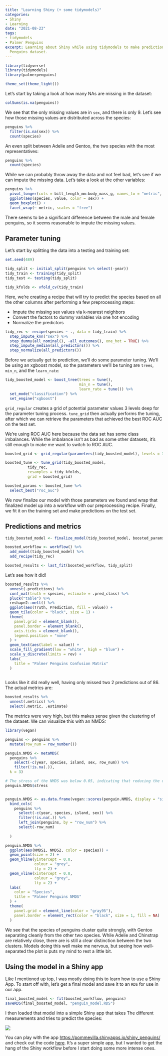```yaml
---
title: "Learning Shiny (+ some tidymodels)"
categories:
- Shiny
- Learning
date: "2021-08-23"
tags:
- tidymodels
- Palmer Penguins
excerpt: Learning about Shiny while using tidymodels to make predictions on the Palmer
  Penguins dataset.
---
```


```r
library(tidyverse)
library(tidymodels)
library(palmerpenguins)

theme_set(theme_light())
```

Let's start by taking a look at how many NAs are missing in the dataset:

```r
colSums(is.na(penguins))
```

We see that the only missing values are in `sex`, and there is only 9. Let's see how those missing values are distributed across the species:

```r
penguins %>% 
  filter(is.na(sex)) %>% 
  count(species)
```

An even split between Adelie and Gentoo, the two species with the most representatives:

```r
penguins %>% 
  count(species)
```

While we can probably throw away the data and not feel bad, let's see if we can impute the missing data.
Let's take a look at the other variables:

```r
penguins %>% 
  pivot_longer(cols = bill_length_mm:body_mass_g, names_to = "metric", values_to = "value") %>% 
  ggplot(aes(species, value, color = sex)) +
  geom_boxplot() +
  facet_wrap(~ metric, scales = "free")
```

There seems to be a significant difference between the male and female penguins, so it seems reasonable to impute the missing values.

## Parameter tuning

Let's start by splitting the data into a testing and training set:

```r
set.seed(489)

tidy_split <- initial_split(penguins %>% select(-year))
tidy_train <- training(tidy_split)
tidy_test <- testing(tidy_split)

tidy_kfolds <- vfold_cv(tidy_train)

```

Here, we're creating a recipe that will try to predict the species based on all the other columns after performing a few preprocessing steps:

* Impute the missing sex values via k-nearest neighbors
* Convert the factors to dummy variables via one hot encoding
* Normalize the predictors

```r
tidy_rec <- recipe(species ~ ., data = tidy_train) %>% 
  step_impute_knn("sex") %>% 
  step_dummy(all_nominal(), -all_outcomes(), one_hot = TRUE) %>% 
  step_impute_median(all_predictors()) %>% 
  step_normalize(all_predictors())
```

Before we actually get to prediction, we'll do some parameter tuning. We'll be using an xgboost model, so the parameters we'll be tuning are `trees`, `min_n`, and the `learn_rate`:


```r
tidy_boosted_model <- boost_tree(trees = tune(),
                                 min_n = tune(),
                                 learn_rate = tune()) %>% 
  set_mode("classification") %>% 
  set_engine("xgboost")
```

`grid_regular` creates a grid of potential parameter values 3 levels deep for the parameter tuning process. `tune_grid` then actually performs the tuning, after which we can retrieve the parameters that achieved the best ROC AUC on the test set. 

We're using ROC AUC here because the data set has some class imbalances.
While the imbalance isn't as bad as some other datasets, it's still enough to make me want to switch to ROC AUC.

```r
boosted_grid <- grid_regular(parameters(tidy_boosted_model), levels = 3)

boosted_tune <- tune_grid(tidy_boosted_model,
          tidy_rec, 
          resamples = tidy_kfolds,
          grid = boosted_grid)

boosted_params <- boosted_tune %>% 
  select_best("roc_auc")

```

We now finalize our model with those parameters we found and wrap that finalized model up into a workflow with our preprocessing recipe. Finally, we fit it on the training set and make predictions on the test set.

## Predictions and metrics

```r
tidy_boosted_model <- finalize_model(tidy_boosted_model, boosted_params)

boosted_workflow <- workflow() %>% 
  add_model(tidy_boosted_model) %>% 
  add_recipe(tidy_rec)

boosted_results <- last_fit(boosted_workflow, tidy_split)
```


Let's see how it did!

```r
boosted_results %>% 
  unnest(.predictions) %>% 
  conf_mat(truth = species, estimate = .pred_class) %>% 
  pluck("table") %>% 
  reshape2::melt() %>% 
  ggplot(aes(Truth, Prediction, fill = value)) +
  geom_tile(color = "black", size = 1) +
  theme(
    panel.grid = element_blank(),
    panel.border = element_blank(),
    axis.ticks = element_blank(),
    legend.position = "none"
  ) + 
  geom_text(aes(label = value)) + 
  scale_fill_gradient(low = "white", high = "blue") + 
  scale_y_discrete(limits = rev) +
  labs(
    title = "Palmer Penguins Confusion Matrix"
  )
  
```

Looks like it did really well, having only missed two 2 predictions out of 86. The actual metrics are:

```r
boosted_results %>% 
  unnest(.metrics) %>% 
  select(.metric, .estimate)
```

The metrics were very high, but this makes sense given the clustering of the dataset. We can visualize this with an NMDS:


```r
library(vegan)

penguins <- penguins %>% 
  mutate(row_num = row_number())

penguin.NMDS <- metaMDS(
  penguins %>% 
    select(-c(year, species, island, sex, row_num)) %>% 
    filter(!is.na(.)),
  k = 3)

# The stress of the NMDS was below 0.05, indicating that reducing the dimensions of the data does a fair job.
penguin.NMDS$stress


penguin.NMDS <- as.data.frame(vegan::scores(penguin.NMDS, display = "sites")) %>% 
  bind_cols(
    penguins %>% 
      select(-c(year, species, island, sex)) %>% 
      filter(!is.na(.)) %>% 
      left_join(penguins, by = "row_num") %>% 
      select(-row_num)
      
  )

penguin.NMDS %>% 
  ggplot(aes(NMDS1, NMDS2, color = species)) +
  geom_point(size = 2) + 
  geom_hline(yintercept = 0.0,
             colour = "grey",
             lty = 2) +
  geom_vline(xintercept = 0.0,
             colour = "grey",
             lty = 2) +
  labs(
    color = "Species",
    title = "Palmer Penguins NMDS"
  ) + 
  theme(
    panel.grid = element_line(color = "gray95"),
    panel.border = element_rect(color = "black", size = 1, fill = NA)
  ) 
```


We see that the species of penguins cluster quite strongly, with Gentoo separating cleanly from the other two species. While Adelie and Chinstrap are relatively close, there are is still a clear distinction between the two clusters. Models doing this well make me nervous, but seeing how well-separated the plot is puts my mind to rest a little bit.

## Using the model in a Shiny app

Like I mentioned up top, I was mostly doing this to learn how to use a Shiny App. 
To start off with, let's get a final model and save it to an `RDS` for use in our app.

```r
final_boosted_model <- fit(boosted_workflow, penguins)
saveRDS(final_boosted_model, "penguin_model.RDS")
```

I then loaded that model into a simple Shiny app that takes The different measurements and tries to predict the species:

![](shiny-db.png)

You can play with the app [https://pommevilla.shinyapps.io/shiny_penguins/](here) and check out the code [here](https://github.com/pommevilla/shiny_penguins/blob/main/R/app.R). It's a super simple app, but I wanted to get the hang of the Shiny workflow before I start doing some more intense ones.